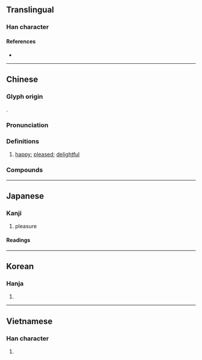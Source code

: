 {{character info/new}}
==Translingual==

===Han character===
{{Han char|rn=61|rad=心|as=09|sn=12|four=98021|canj=POMN|ids=⿰忄俞(GHTJ),⿰忄兪(K)}}

====References====
* {{Han ref|kx=0394.040|dkj=10905|dj=0730.150|hdz=42330.010|uh=6109|ud=24841|bh=B472|bd=46194}}

----

==Chinese==
{{zh-forms|alt=𢖳:second-round simplified}}

===Glyph origin===
{{Han etym}}
{{Han compound|忄|alt1=心|俞|ls=psc|c1=s|c2=p}}.

===Pronunciation===
{{zh-pron
|m=yú
|c=jyu4,jyu6
|mn=qz,xm:û/zz:î/qz,tp,xm:lû/zz:jî/kh:jû
|mc=y
|oc=y
|ma=
|cat=a
}}

===Definitions===
{{zh-hanzi}}

# [[happy]]; [[pleased]]; [[delightful]]

===Compounds===
{{zh-der|勝任愉快|夷愉|心曠神愉|恬愉|愉快|愉悅|愉愉呴呴|愉色|愉逸|敷愉|歡愉}}

----

==Japanese==

===Kanji===
{{ja-kanji|grade=c|rs=心09}}

# pleasure

====Readings====
{{ja-readings
|goon=ゆ
|kanon=ゆ
|kun=たの-しむ, たの-し.い, ゆう
}}

----

==Korean==

===Hanja===
{{ko-hanja|hangeul=유|eumhun=|rv=yu|mr=yu|y=yu}}

# {{defn|lang=ko|sort=心09}}

----

==Vietnamese==

===Han character===
{{vi-readings|rs=心09|hanviet=du}}

# {{defn|lang=vi|sort=心09}}
